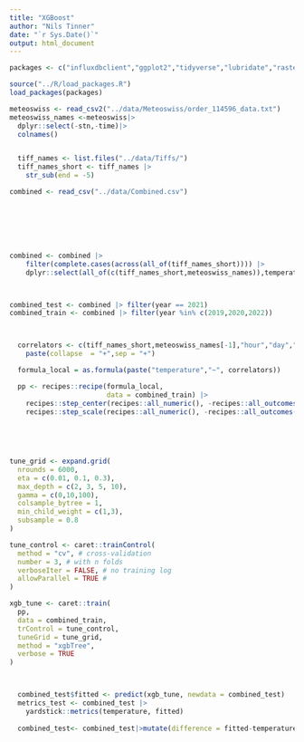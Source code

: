 ```yaml
---
title: "XGBoost"
author: "Nils Tinner"
date: "`r Sys.Date()`"
output: html_document
---
```



```r
packages <- c("influxdbclient","ggplot2","tidyverse","lubridate","raster","dplyr","googledrive","caret","rgdal","keras","vip")

source("../R/load_packages.R")
load_packages(packages)

```

```r
meteoswiss <- read_csv2("../data/Meteoswiss/order_114596_data.txt")
meteoswiss_names <-meteoswiss|>
  dplyr::select(-stn,-time)|>
  colnames() 


  tiff_names <- list.files("../data/Tiffs/")
  tiff_names_short <- tiff_names |>
    str_sub(end = -5)

```

```r
combined <- read_csv("../data/Combined.csv")







combined <- combined |>
    filter(complete.cases(across(all_of(tiff_names_short)))) |>
    dplyr::select(all_of(c(tiff_names_short,meteoswiss_names)),temperature,hour,month,year,day,Log_Nr) |> drop_na()



combined_test <- combined |> filter(year == 2021)
combined_train <- combined |> filter(year %in% c(2019,2020,2022))



  correlators <- c(tiff_names_short,meteoswiss_names[-1],"hour","day","month")|>
    paste(collapse  = "+",sep = "+")

  formula_local = as.formula(paste("temperature","~", correlators))

  pp <- recipes::recipe(formula_local,
                        data = combined_train) |>
    recipes::step_center(recipes::all_numeric(), -recipes::all_outcomes()) |>
    recipes::step_scale(recipes::all_numeric(), -recipes::all_outcomes())

  

  
  
tune_grid <- expand.grid(
  nrounds = 6000,
  eta = c(0.01, 0.1, 0.3),
  max_depth = c(2, 3, 5, 10),
  gamma = c(0,10,100),
  colsample_bytree = 1,
  min_child_weight = c(1,3),
  subsample = 0.8
)

tune_control <- caret::trainControl(
  method = "cv", # cross-validation
  number = 3, # with n folds 
  verboseIter = FALSE, # no training log
  allowParallel = TRUE #
)

xgb_tune <- caret::train(
  pp, 
  data = combined_train,
  trControl = tune_control,
  tuneGrid = tune_grid,
  method = "xgbTree",
  verbose = TRUE
)



  combined_test$fitted <- predict(xgb_tune, newdata = combined_test)
  metrics_test <- combined_test |> 
    yardstick::metrics(temperature, fitted)
  
  combined_test<- combined_test|>mutate(difference = fitted-temperature)
  
```

